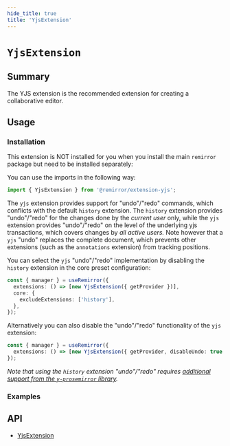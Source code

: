 ```yaml
---
hide_title: true
title: 'YjsExtension'
---
```



# `YjsExtension`

## Summary

The YJS extension is the recommended extension for creating a collaborative editor.

## Usage

### Installation

This extension is NOT installed for you when you install the main `remirror` package but need to be installed separately:

You can use the imports in the following way:

```ts
import { YjsExtension } from '@remirror/extension-yjs';
```

The `yjs` extension provides support for "undo"/"redo" commands, which conflicts with the default `history` extension. The `history` extension provides "undo"/"redo" for the changes done by the _current user_ only, while the `yjs` extension provides "undo"/"redo" on the level of the underlying yjs transactions, which covers changes by _all active users._ Note however that a `yjs` "undo" replaces the complete document, which prevents other extensions (such as the `annotations` extension) from tracking positions.

You can select the `yjs` "undo"/"redo" implementation by disabling the `history` extension in the core preset configuration:

```ts
const { manager } = useRemirror({
  extensions: () => [new YjsExtension({ getProvider })],
  core: {
    excludeExtensions: ['history'],
  },
});
```

Alternatively you can also disable the "undo"/"redo" functionality of the `yjs` extension:

```ts
const { manager } = useRemirror({
  extensions: () => [new YjsExtension({ getProvider, disableUndo: true })],
});
```

_Note that using the `history` extension "undo"/"redo" requires [additional support from the `y-prosemirror` library](https://github.com/yjs/y-prosemirror/pull/91)._

### Examples

<Basic />

## API

- [YjsExtension](../api/extension-yjs)
